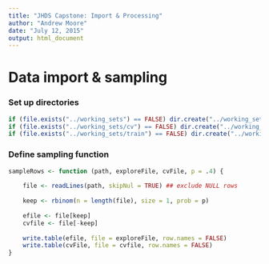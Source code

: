 ```yaml
---
title: "JHDS Capstone: Import & Processing"
author: "Andrew Moore"
date: "July 12, 2015"
output: html_document
---
```


# Data import & sampling

### Set up directories

```r
if (file.exists("../working_sets") == FALSE) dir.create("../working_sets")
if (file.exists("../working_sets/cv") == FALSE) dir.create("../working_sets/cv")
if (file.exists("../working_sets/train") == FALSE) dir.create("../working_sets/train")
```

### Define sampling function

```r
sampleRows <- function (path, exploreFile, cvFile, p = .4) {
    
    file <- readLines(path, skipNul = TRUE) ## exclude NULL rows
    
    keep <- rbinom(n = length(file), size = 1, prob = p)
    
    efile <- file[keep]
    cvfile <- file[-keep]
    
    write.table(efile, file = exploreFile, row.names = FALSE)
    write.table(cvFile, file = cvfile, row.names = FALSE)
}
```

```r
```